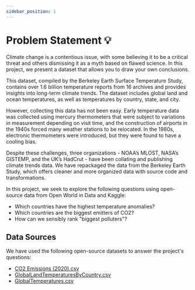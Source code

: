 ```yaml
---
sidebar_position: 1
---
```


# Problem Statement 💡

Climate change is a contentious issue, with some believing it to be a critical threat and others dismissing it as a myth based on flawed science. In this project, we present a dataset that allows you to draw your own conclusions. 

This dataset, compiled by the Berkeley Earth Surface Temperature Study, contains over 1.6 billion temperature reports from 16 archives and provides insights into long-term climate trends. The dataset includes global land and ocean temperatures, as well as temperatures by country, state, and city. 

However, collecting this data has not been easy. Early temperature data was collected using mercury thermometers that were subject to variations in measurement depending on visit time, and the construction of airports in the 1940s forced many weather stations to be relocated. In the 1980s, electronic thermometers were introduced, but they were found to have a cooling bias. 

Despite these challenges, three organizations - NOAA’s MLOST, NASA’s GISTEMP, and the UK’s HadCrut - have been collating and publishing climate trends data. We have repackaged the data from the Berkeley Earth Study, which offers cleaner and more organized data with source code and transformations. 

In this project, we seek to explore the following questions using open-source data from Open World in Data and Kaggle:

- Which countries have the highest temperature anomalies?
- Which countries are the biggest emitters of CO2?
- How can we sensibly rank "biggest polluters"?

## Data Sources
We have used the following open-source datasets to answer the project's questions:

- [CO2 Emissions (2020).csv ](https://github.com/Data-Dynamos/exercise_co2_vs_temperature/blob/main/modelling/seeds/EmissionsByCountry.csv)
- [GlobalLandTemperaturesByCountry.csv](https://github.com/Data-Dynamos/exercise_co2_vs_temperature/blob/main/modelling/seeds/TemperaturesByCountry.csv)
- [GlobalTemperatures.csv](https://github.com/Data-Dynamos/exercise_co2_vs_temperature/blob/main/modelling/seeds/GlobalTemperatures.csv)

